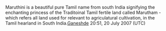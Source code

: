Maruthini is a beautiful pure Tamil name from south India signifying the enchanting princess of the Traditoinal Tamil fertile land called Marutham - which refers all land used for relevant to agriculatural cultivation, in the Tamil hearland in South India.[[User:Ganeshde|Ganeshde]] 20:51, 20 July 2007 (UTC)